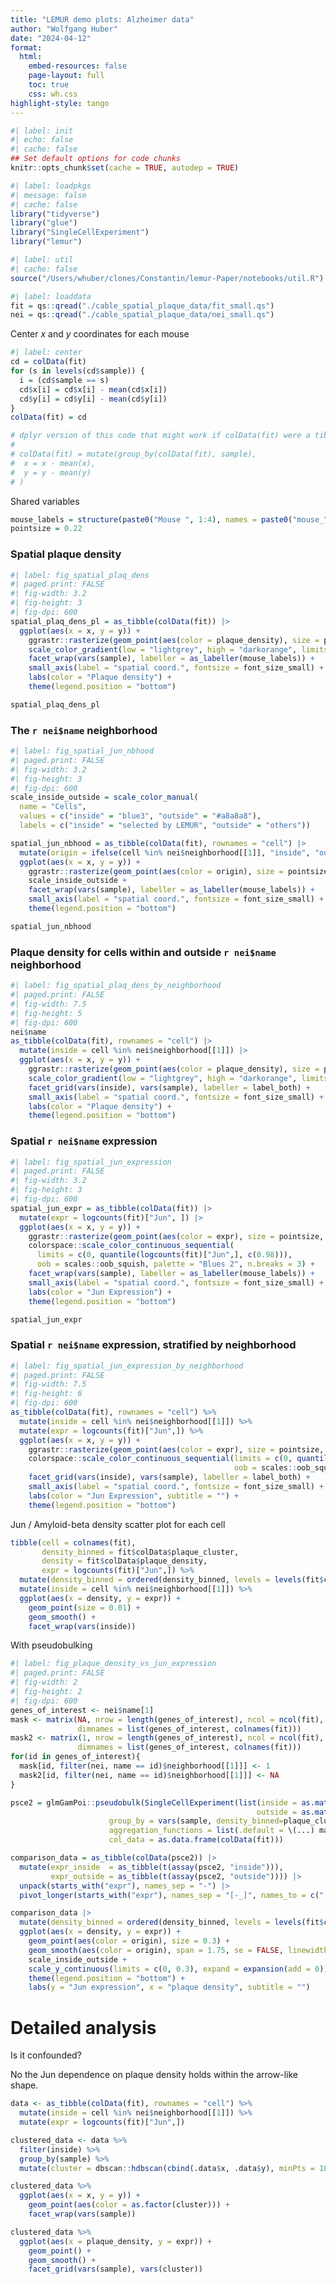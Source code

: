 ```yaml
---
title: "LEMUR demo plots: Alzheimer data"
author: "Wolfgang Huber"
date: "2024-04-12"
format:
  html:
    embed-resources: false
    page-layout: full
    toc: true
    css: wh.css
highlight-style: tango
---
```


```r
#| label: init
#| echo: false
#| cache: false
## Set default options for code chunks
knitr::opts_chunk$set(cache = TRUE, autodep = TRUE)
```
```r
#| label: loadpkgs
#| message: false
#| cache: false
library("tidyverse")
library("glue")
library("SingleCellExperiment")
library("lemur")
```
```r
#| label: util
#| cache: false
source("/Users/whuber/clones/Constantin/lemur-Paper/notebooks/util.R")
```
```r
#| label: loaddata
fit = qs::qread("./cable_spatial_plaque_data/fit_small.qs")
nei = qs::qread("./cable_spatial_plaque_data/nei_small.qs")
```

Center $x$ and $y$ coordinates for each mouse

```r
#| label: center
cd = colData(fit)
for (s in levels(cd$sample)) {
  i = (cd$sample == s)
  cd$x[i] = cd$x[i] - mean(cd$x[i]) 
  cd$y[i] = cd$y[i] - mean(cd$y[i]) 
}
colData(fit) = cd

# dplyr version of this code that might work if colData(fit) were a tibble or dataframe (not tested):
#
# colData(fit) = mutate(group_by(colData(fit), sample),
#  x = x - mean(x), 
#  y = y - mean(y) 
# )
```


Shared variables

```r
mouse_labels = structure(paste0("Mouse ", 1:4), names = paste0("mouse_", 1:4))
pointsize = 0.22
```

### Spatial plaque density

```r
#| label: fig_spatial_plaq_dens
#| paged.print: FALSE
#| fig-width: 3.2
#| fig-height: 3
#| fig-dpi: 600
spatial_plaq_dens_pl = as_tibble(colData(fit)) |>
  ggplot(aes(x = x, y = y)) +
    ggrastr::rasterize(geom_point(aes(color = plaque_density), size = pointsize, stroke = 0), dpi = 600) +
    scale_color_gradient(low = "lightgrey", high = "darkorange", limits = c(0, 1), breaks = c(0, 0.5, 1)) +
    facet_wrap(vars(sample), labeller = as_labeller(mouse_labels)) +
    small_axis(label = "spatial coord.", fontsize = font_size_small) +
    labs(color = "Plaque density") +
    theme(legend.position = "bottom")

spatial_plaq_dens_pl
```

### The `r nei$name` neighborhood

```r
#| label: fig_spatial_jun_nbhood
#| paged.print: FALSE
#| fig-width: 3.2
#| fig-height: 3
#| fig-dpi: 600
scale_inside_outside = scale_color_manual(
  name = "Cells",
  values = c("inside" = "blue3", "outside" = "#a8a8a8"), 
  labels = c("inside" = "selected by LEMUR", "outside" = "others")) 

spatial_jun_nbhood = as_tibble(colData(fit), rownames = "cell") |>
  mutate(origin = ifelse(cell %in% nei$neighborhood[[1]], "inside", "outside")) |>
  ggplot(aes(x = x, y = y)) +
    ggrastr::rasterize(geom_point(aes(color = origin), size = pointsize, stroke = 0), dpi = 600) +
    scale_inside_outside +
    facet_wrap(vars(sample), labeller = as_labeller(mouse_labels)) +
    small_axis(label = "spatial coord.", fontsize = font_size_small) +
    theme(legend.position = "bottom")

spatial_jun_nbhood
```

### Plaque density for cells within and outside `r nei$name` neighborhood

```r
#| label: fig_spatial_plaq_dens_by_neighborhood
#| paged.print: FALSE
#| fig-width: 7.5
#| fig-height: 5
#| fig-dpi: 600
nei$name
as_tibble(colData(fit), rownames = "cell") |>
  mutate(inside = cell %in% nei$neighborhood[[1]]) |>
  ggplot(aes(x = x, y = y)) +
    ggrastr::rasterize(geom_point(aes(color = plaque_density), size = pointsize, stroke = 0), dpi = 600) +
    scale_color_gradient(low = "lightgrey", high = "darkorange", limits = c(0, 1), breaks = c(0, 0.5, 1)) +
    facet_grid(vars(inside), vars(sample), labeller = label_both) +
    small_axis(label = "spatial coord.", fontsize = font_size_small) +
    labs(color = "Plaque density") +
    theme(legend.position = "bottom")
```

### Spatial `r nei$name` expression

```r
#| label: fig_spatial_jun_expression
#| paged.print: FALSE
#| fig-width: 3.2
#| fig-height: 3
#| fig-dpi: 600
spatial_jun_expr = as_tibble(colData(fit)) |>
  mutate(expr = logcounts(fit)["Jun", ]) |>
  ggplot(aes(x = x, y = y)) +
    ggrastr::rasterize(geom_point(aes(color = expr), size = pointsize, stroke = 0), dpi = 600) +
    colorspace::scale_color_continuous_sequential(
      limits = c(0, quantile(logcounts(fit)["Jun",], c(0.98))), 
      oob = scales::oob_squish, palette = "Blues 2", n.breaks = 3) +
    facet_wrap(vars(sample), labeller = as_labeller(mouse_labels)) +
    small_axis(label = "spatial coord.", fontsize = font_size_small) +
    labs(color = "Jun Expression") +
    theme(legend.position = "bottom")

spatial_jun_expr
```

### Spatial `r nei$name` expression, stratified by neighborhood

```r
#| label: fig_spatial_jun_expression_by_neighborhood
#| paged.print: FALSE
#| fig-width: 7.5
#| fig-height: 6
#| fig-dpi: 600
as_tibble(colData(fit), rownames = "cell") %>%
  mutate(inside = cell %in% nei$neighborhood[[1]]) %>%
  mutate(expr = logcounts(fit)["Jun",]) %>%
  ggplot(aes(x = x, y = y)) +
    ggrastr::rasterize(geom_point(aes(color = expr), size = pointsize, stroke = 0), dpi = 600) +
    colorspace::scale_color_continuous_sequential(limits = c(0, quantile(logcounts(fit)["Jun",], c(0.98))), 
                                                  oob = scales::oob_squish, palette = "Blues 2", n.breaks = 3) +
    facet_grid(vars(inside), vars(sample), labeller = label_both) +
    small_axis(label = "spatial coord.", fontsize = font_size_small) +
    labs(color = "Jun Expression", subtitle = "") +
    theme(legend.position = "bottom")
```


Jun / Amyloid-beta density scatter plot for each cell

```r
tibble(cell = colnames(fit),
       density_binned = fit$colData$plaque_cluster,
       density = fit$colData$plaque_density,
       expr = logcounts(fit)["Jun",]) %>%
  mutate(density_binned = ordered(density_binned, levels = levels(fit$colData$plaque_cluster))) %>% 
  mutate(inside = cell %in% nei$neighborhood[[1]]) %>%
  ggplot(aes(x = density, y = expr)) +
    geom_point(size = 0.01) +
    geom_smooth() +
    facet_wrap(vars(inside))
```

With pseudobulking

```r
#| label: fig_plaque_density_vs_jun_expression
#| paged.print: FALSE
#| fig-width: 2
#| fig-height: 2
#| fig-dpi: 600
genes_of_interest <- nei$name[1]
mask <- matrix(NA, nrow = length(genes_of_interest), ncol = ncol(fit), 
               dimnames = list(genes_of_interest, colnames(fit)))
mask2 <- matrix(1, nrow = length(genes_of_interest), ncol = ncol(fit), 
               dimnames = list(genes_of_interest, colnames(fit)))
for(id in genes_of_interest){
  mask[id, filter(nei, name == id)$neighborhood[[1]]] <- 1
  mask2[id, filter(nei, name == id)$neighborhood[[1]]] <- NA
}

psce2 = glmGamPoi::pseudobulk(SingleCellExperiment(list(inside = as.matrix(logcounts(fit)[genes_of_interest,,drop=FALSE] * mask),
                                                       outside = as.matrix(logcounts(fit)[genes_of_interest,,drop=FALSE] * mask2))),
                      group_by = vars(sample, density_binned=plaque_cluster), n = n(), density = mean(plaque_density),
                      aggregation_functions = list(.default = \(...) matrixStats::rowMeans2(..., na.rm = TRUE)),
                      col_data = as.data.frame(colData(fit)))

comparison_data = as_tibble(colData(psce2)) |>
  mutate(expr_inside  = as_tibble(t(assay(psce2, "inside"))),
         expr_outside = as_tibble(t(assay(psce2, "outside")))) |>
  unpack(starts_with("expr"), names_sep = "-") |>
  pivot_longer(starts_with("expr"), names_sep = "[-_]", names_to = c(".value", "origin", "symbol")) 

comparison_data |>
  mutate(density_binned = ordered(density_binned, levels = levels(fit$colData$plaque_cluster))) |> 
  ggplot(aes(x = density, y = expr)) +
    geom_point(aes(color = origin), size = 0.3) +
    geom_smooth(aes(color = origin), span = 1.75, se = FALSE, linewidth = 1.5) +
    scale_inside_outside +
    scale_y_continuous(limits = c(0, 0.3), expand = expansion(add = 0)) +
    theme(legend.position = "bottom") +
    labs(y = "Jun expression", x = "plaque density", subtitle = "") 
```


# Detailed analysis

Is it confounded?

No the Jun dependence on plaque density holds within the arrow-like shape.


```r
data <- as_tibble(colData(fit), rownames = "cell") %>%
  mutate(inside = cell %in% nei$neighborhood[[1]]) %>%
  mutate(expr = logcounts(fit)["Jun",]) 

clustered_data <- data %>%
  filter(inside) %>%
  group_by(sample) %>%
  mutate(cluster = dbscan::hdbscan(cbind(.data$x, .data$y), minPts = 100)$cluster)

clustered_data %>%
  ggplot(aes(x = x, y = y)) +
    geom_point(aes(color = as.factor(cluster))) +
    facet_wrap(vars(sample))
```


```r
clustered_data %>%
  ggplot(aes(x = plaque_density, y = expr)) +
    geom_point() +
    geom_smooth() +
    facet_grid(vars(sample), vars(cluster))

```


